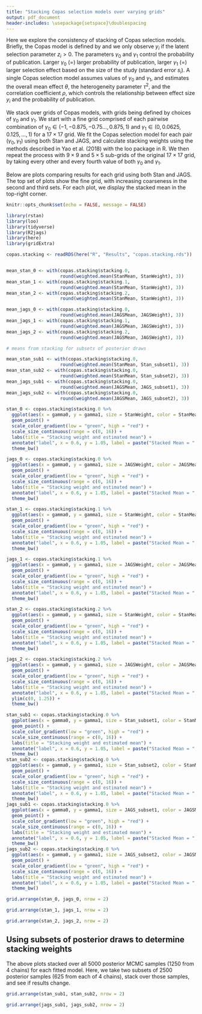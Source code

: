 ```yaml
---
title: "Stacking Copas selection models over varying grids"
output: pdf_document
header-includes: \usepackage{setspace}\doublespacing
---
```


Here we explore the consistency of stacking of Copas selection models. Briefly, the Copas model is defined by 
\begin{align}
y_i &= \theta_i + \sigma_i \epsilon_i \\
z_i &= \gamma_0 + \gamma_1 / s_i + \delta_i \\
\epsilon_i, \delta_i &\sim \mbox{N}(0, 1), \quad \mbox{corr}(\epsilon_i, \delta_i) = \rho \\
\theta_i &\sim \mbox{N}(\theta, \tau^2),
\end{align}
and we only observe $y_i$ if the latent selection parameter $z_i > 0$. The parameters $\gamma_0$ and $\gamma_1$ control the probability of publication. Larger $\gamma_0$ (=) larger probability of publication, larger $\gamma_1$ (=) larger selection effect based on the size of the study (standard error $s_i$). A single Copas selection model assumes values of $\gamma_0$ and $\gamma_1$, and estimates the overall mean effect $\theta$, the heterogeneity parameter $\tau^2$, and the correlation coefficient $\rho$, which controls the relationship between effect size $y_i$ and the probability of publication. 

We stack over grids of Copas models, with grids being defined by choices of $\gamma_0$ and $\gamma_1$. We start with a fine grid comprised of each pairwise combination of $\gamma_0 \in (-1, -0.875, -0.75 \dots, 0.875, 1)$ and $\gamma_1 \in (0, 0.0625, 0.125, \dots, 1)$ for a $17 \times 17$ grid. We fit the Copas selection model for each pair $(\gamma_0, \gamma_1)$ using both Stan and JAGS, and calculate stacking weights using the methods described in Yao et al. (2018) with the loo package in R. We then repeat the process with $9 \times 9$ and $5 \times 5$ sub-grids of the original $17 \times 17$ grid, by taking every other and every fourth value of both $\gamma_0$ and $\gamma_1$.

Below are plots comparing results for each grid using both Stan and JAGS. The top set of plots show the fine grid, with increasing coarseness in the second and third sets. For each plot, we display the stacked mean in the top-right corner.



```r
knitr::opts_chunk$set(echo = FALSE, message = FALSE)
```

```r
library(rstan)
library(loo)
library(tidyverse)
library(R2jags)
library(here)
library(gridExtra)

copas.stacking <- readRDS(here("R", "Results", "copas.stacking.rds"))


mean_stan_0 <- with(copas.stacking$stacking.0,
                    round(weighted.mean(StanMean, StanWeight), 3))
mean_stan_1 <- with(copas.stacking$stacking.1,
                    round(weighted.mean(StanMean, StanWeight), 3))
mean_stan_2 <- with(copas.stacking$stacking.2,
                    round(weighted.mean(StanMean, StanWeight), 3))

mean_jags_0 <- with(copas.stacking$stacking.0,
                    round(weighted.mean(JAGSMean, JAGSWeight), 3))
mean_jags_1 <- with(copas.stacking$stacking.1,
                    round(weighted.mean(JAGSMean, JAGSWeight), 3))
mean_jags_2 <- with(copas.stacking$stacking.2,
                    round(weighted.mean(JAGSMean, JAGSWeight), 3))

# means from stacking for subsets of posterior draws

mean_stan_sub1 <- with(copas.stacking$stacking.0,
                    round(weighted.mean(StanMean, Stan_subset1), 3))
mean_stan_sub2 <- with(copas.stacking$stacking.0,
                    round(weighted.mean(StanMean, Stan_subset2), 3))
mean_jags_sub1 <- with(copas.stacking$stacking.0,
                    round(weighted.mean(JAGSMean, JAGS_subset1), 3))
mean_jags_sub2 <- with(copas.stacking$stacking.0,
                    round(weighted.mean(JAGSMean, JAGS_subset2), 3))

stan_0 <- copas.stacking$stacking.0 %>%
  ggplot(aes(x = gamma0, y = gamma1, size = StanWeight, color = StanMean)) +
  geom_point() +
  scale_color_gradient(low = "green", high = "red") +
  scale_size_continuous(range = c(0, 16)) +
  labs(title = "Stacking weight and estimated mean") +
  annotate("label", x = 0.6, y = 1.05, label = paste("Stacked Mean = ", mean_stan_0, sep = "")) +
  theme_bw()

jags_0 <- copas.stacking$stacking.0 %>%
  ggplot(aes(x = gamma0, y = gamma1, size = JAGSWeight, color = JAGSMean)) +
  geom_point() +
  scale_color_gradient(low = "green", high = "red") +
  scale_size_continuous(range = c(0, 16)) +
  labs(title = "Stacking weight and estimated mean") +
  annotate("label", x = 0.6, y = 1.05, label = paste("Stacked Mean = ", mean_jags_0, sep = "")) +
  theme_bw()

stan_1 <- copas.stacking$stacking.1 %>%
  ggplot(aes(x = gamma0, y = gamma1, size = StanWeight, color = StanMean)) +
  geom_point() +
  scale_color_gradient(low = "green", high = "red") +
  scale_size_continuous(range = c(0, 16)) +
  labs(title = "Stacking weight and estimated mean") +
  annotate("label", x = 0.6, y = 1.05, label = paste("Stacked Mean = ", mean_stan_1, sep = "")) +
  theme_bw()

jags_1 <- copas.stacking$stacking.1 %>%
  ggplot(aes(x = gamma0, y = gamma1, size = JAGSWeight, color = JAGSMean)) +
  geom_point() +
  scale_color_gradient(low = "green", high = "red") +
  scale_size_continuous(range = c(0, 16)) +
  labs(title = "Stacking weight and estimated mean") +
  annotate("label", x = 0.6, y = 1.05, label = paste("Stacked Mean = ", mean_jags_1, sep = "")) +
  theme_bw()

stan_2 <- copas.stacking$stacking.2 %>%
  ggplot(aes(x = gamma0, y = gamma1, size = StanWeight, color = StanMean)) +
  geom_point() +
  scale_color_gradient(low = "green", high = "red") +
  scale_size_continuous(range = c(0, 16)) +
  labs(title = "Stacking weight and estimated mean") +
  annotate("label", x = 0.6, y = 1.05, label = paste("Stacked Mean = ", mean_stan_2, sep = "")) +
  theme_bw()

jags_2 <- copas.stacking$stacking.2 %>%
  ggplot(aes(x = gamma0, y = gamma1, size = JAGSWeight, color = JAGSMean)) +
  geom_point() +
  scale_color_gradient(low = "green", high = "red") +
  scale_size_continuous(range = c(0, 16)) +
  labs(title = "Stacking weight and estimated mean") +
  annotate("label", x = 0.6, y = 1.05, label = paste("Stacked Mean = ", mean_jags_2, sep = "")) +
  ylim(c(0, 1.25)) +
  theme_bw()

stan_sub1 <- copas.stacking$stacking.0 %>%
  ggplot(aes(x = gamma0, y = gamma1, size = Stan_subset1, color = StanMean)) +
  geom_point() +
  scale_color_gradient(low = "green", high = "red") +
  scale_size_continuous(range = c(0, 16)) +
  labs(title = "Stacking weight and estimated mean") +
  annotate("label", x = 0.6, y = 1.05, label = paste("Stacked Mean = ", mean_stan_sub1, sep = "")) +
  theme_bw()
stan_sub2 <- copas.stacking$stacking.0 %>%
  ggplot(aes(x = gamma0, y = gamma1, size = Stan_subset2, color = StanMean)) +
  geom_point() +
  scale_color_gradient(low = "green", high = "red") +
  scale_size_continuous(range = c(0, 16)) +
  labs(title = "Stacking weight and estimated mean") +
  annotate("label", x = 0.6, y = 1.05, label = paste("Stacked Mean = ", mean_stan_sub2, sep = "")) +
  theme_bw()
jags_sub1 <- copas.stacking$stacking.0 %>%
  ggplot(aes(x = gamma0, y = gamma1, size = JAGS_subset1, color = JAGSMean)) +
  geom_point() +
  scale_color_gradient(low = "green", high = "red") +
  scale_size_continuous(range = c(0, 16)) +
  labs(title = "Stacking weight and estimated mean") +
  annotate("label", x = 0.6, y = 1.05, label = paste("Stacked Mean = ", mean_jags_sub1, sep = "")) +
  theme_bw()
jags_sub2 <- copas.stacking$stacking.0 %>%
  ggplot(aes(x = gamma0, y = gamma1, size = JAGS_subset2, color = JAGSMean)) +
  geom_point() +
  scale_color_gradient(low = "green", high = "red") +
  scale_size_continuous(range = c(0, 16)) +
  labs(title = "Stacking weight and estimated mean") +
  annotate("label", x = 0.6, y = 1.05, label = paste("Stacked Mean = ", mean_jags_sub2, sep = "")) +
  theme_bw()

```

```r

grid.arrange(stan_0, jags_0, nrow = 2)

```

```r

grid.arrange(stan_1, jags_1, nrow = 2)

```

```r

grid.arrange(stan_2, jags_2, nrow = 2)

```

## Using subsets of posterior draws to determine stacking weights

The above plots stacked over all 5000 posterior MCMC samples (1250 from 4 chains) for each fitted model. Here, we take two subsets of 2500 posterior samples (625 from each of 4 chains), stack over those samples, and see if results change.

```r

grid.arrange(stan_sub1, stan_sub2, nrow = 2)

```

```r

grid.arrange(jags_sub1, jags_sub2, nrow = 2)

```
